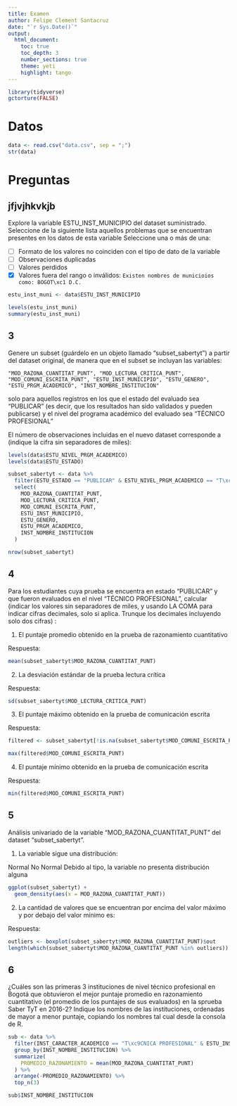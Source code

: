 ```yaml
---
title: Examen
author: Felipe Clement Santacruz
date: "`r Sys.Date()`"
output:
  html_document:
    toc: true
    toc_depth: 3
    number_sections: true
    theme: yeti
    highlight: tango
---
```


```r
library(tidyverse)
gctorture(FALSE)
```

# Datos

```r
data <- read.csv("data.csv", sep = ";")
str(data)
```

# Preguntas {.tabset .tabset-pills}

## jfjvjhkvkjb

Explore la variable ESTU_INST_MUNICIPIO del dataset suministrado. Seleccione de la siguiente lista aquellos problemas que se encuentran presentes en los datos de esta variable
Seleccione una o más de una:

- [ ] Formato de los valores no coinciden con el tipo de dato de la variable
- [ ] Observaciones duplicadas
- [ ] Valores perdidos
- [X] Valores fuera del rango o inválidos: `Existen nombres de municioios como: BOGOT\xc1 D.C.`

```r
estu_inst_muni <- data$ESTU_INST_MUNICIPIO

levels(estu_inst_muni)
summary(estu_inst_muni)
```

## 3

Genere un subset (guárdelo en un objeto llamado "subset_sabertyt") a partir del dataset original, de manera que en el subset se incluyan las variables:

```
"MOD_RAZONA_CUANTITAT_PUNT", "MOD_LECTURA_CRITICA_PUNT", "MOD_COMUNI_ESCRITA_PUNT", "ESTU_INST_MUNICIPIO", "ESTU_GENERO", "ESTU_PRGM_ACADEMICO", "INST_NOMBRE_INSTITUCION"
```

solo para aquellos registros en los que el estado del evaluado sea "PUBLICAR" (es decir, que los resultados han sido validados y pueden publicarse) y el nivel del programa académico del evaluado sea "TÉCNICO PROFESIONAL"

El número de observaciones incluidas en el nuevo dataset corresponde a (indique la cifra sin separadores de miles):

```r
levels(data$ESTU_NIVEL_PRGM_ACADEMICO)
levels(data$ESTU_ESTADO)

subset_sabertyt <- data %>%
  filter(ESTU_ESTADO == "PUBLICAR" & ESTU_NIVEL_PRGM_ACADEMICO == "T\xc9CNICO PROFESIONAL") %>%
  select(
    MOD_RAZONA_CUANTITAT_PUNT,
    MOD_LECTURA_CRITICA_PUNT,
    MOD_COMUNI_ESCRITA_PUNT,
    ESTU_INST_MUNICIPIO,
    ESTU_GENERO,
    ESTU_PRGM_ACADEMICO,
    INST_NOMBRE_INSTITUCION
  )

nrow(subset_sabertyt)
```

## 4

Para los estudiantes cuya prueba se encuentra en estado "PUBLICAR" y que fueron evaluados en el nivel "TÉCNICO PROFESIONAL", calcular (indicar los valores sin separadores de miles, y usando LA COMA para indicar cifras decimales, solo si aplica. Trunque los decimales incluyendo solo dos cifras) :

1) El puntaje promedio obtenido en la prueba de razonamiento cuantitativo

Respuesta:

```r
mean(subset_sabertyt$MOD_RAZONA_CUANTITAT_PUNT)
```

2) La desviación estándar de la prueba lectura crítica

Respuesta:

```r
sd(subset_sabertyt$MOD_LECTURA_CRITICA_PUNT)
```

3) El puntaje máximo obtenido en la prueba de comunicación escrita

Respuesta:

```r
filtered <- subset_sabertyt[!is.na(subset_sabertyt$MOD_COMUNI_ESCRITA_PUNT),]

max(filtered$MOD_COMUNI_ESCRITA_PUNT)
```

4) El puntaje mínimo obtenido en la prueba de comunicación escrita

Respuesta:

```r
min(filtered$MOD_COMUNI_ESCRITA_PUNT)
```

## 5

Análisis univariado de la variable "MOD_RAZONA_CUANTITAT_PUNT" del dataset "subset_sabertyt".

1. La variable sigue una distribución:

Normal
No Normal
Debido al tipo, la variable no presenta distribución alguna


```r
ggplot(subset_sabertyt) +
  geom_density(aes(x = MOD_RAZONA_CUANTITAT_PUNT))
```

2. La cantidad de valores que se encuentran por encima del valor máximo y por debajo del valor mínimo es:

Respuesta:

```r
outliers <- boxplot(subset_sabertyt$MOD_RAZONA_CUANTITAT_PUNT)$out
length(which(subset_sabertyt$MOD_RAZONA_CUANTITAT_PUNT %in% outliers))
```

## 6

¿Cuáles son las primeras 3 instituciones de nivel técnico profesional en Bogotá que obtuvieron el mejor puntaje promedio en razonamiento cuantitativo (el promedio de los puntajes de sus evaluados) en la sprueba Saber TyT en 2016-2? Indique los nombres de las instituciones, ordenadas de mayor a menor puntaje, copiando los nombres tal cual desde la consola de R.

```r
sub <- data %>%
  filter(INST_CARACTER_ACADEMICO == "T\xc9CNICA PROFESIONAL" & ESTU_INST_MUNICIPIO == "BOGOT\xc1 D.C.") %>%
  group_by(INST_NOMBRE_INSTITUCION) %>%
  summarize(
    PROMEDIO_RAZONAMIENTO = mean(MOD_RAZONA_CUANTITAT_PUNT)
  ) %>%
  arrange(-PROMEDIO_RAZONAMIENTO) %>%
  top_n(3)

sub$INST_NOMBRE_INSTITUCION
```
